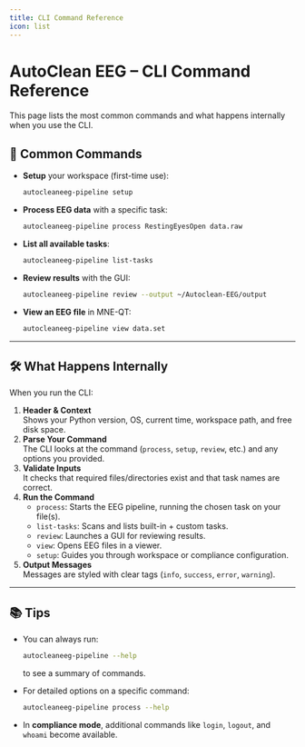 ```yaml
---
title: CLI Command Reference
icon: list
---
```


# AutoClean EEG – CLI Command Reference

This page lists the most common commands and what happens internally when you use the CLI.

## 🚀 Common Commands

* **Setup** your workspace (first-time use):

  ```bash
  autocleaneeg-pipeline setup
  ```

* **Process EEG data** with a specific task:

  ```bash
  autocleaneeg-pipeline process RestingEyesOpen data.raw
  ```

* **List all available tasks**:

  ```bash
  autocleaneeg-pipeline list-tasks
  ```

* **Review results** with the GUI:

  ```bash
  autocleaneeg-pipeline review --output ~/Autoclean-EEG/output
  ```

* **View an EEG file** in MNE-QT:

  ```bash
  autocleaneeg-pipeline view data.set
  ```

---

## 🛠️ What Happens Internally

When you run the CLI:

1. **Header & Context**  
   Shows your Python version, OS, current time, workspace path, and free disk space.
2. **Parse Your Command**  
   The CLI looks at the command (`process`, `setup`, `review`, etc.) and any options you provided.
3. **Validate Inputs**  
   It checks that required files/directories exist and that task names are correct.
4. **Run the Command**
   - `process`: Starts the EEG pipeline, running the chosen task on your file(s).
   - `list-tasks`: Scans and lists built-in + custom tasks.
   - `review`: Launches a GUI for reviewing results.
   - `view`: Opens EEG files in a viewer.
   - `setup`: Guides you through workspace or compliance configuration.
5. **Output Messages**  
   Messages are styled with clear tags (`info`, `success`, `error`, `warning`).

---

## 📚 Tips

* You can always run:

  ```bash
  autocleaneeg-pipeline --help
  ```

  to see a summary of commands.

* For detailed options on a specific command:

  ```bash
  autocleaneeg-pipeline process --help
  ```

* In **compliance mode**, additional commands like `login`, `logout`, and `whoami` become available.
